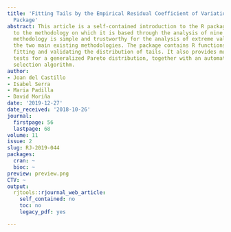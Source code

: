 ```yaml
---
title: 'Fitting Tails by the Empirical Residual Coefficient of Variation: The ercv
  Package'
abstract: This article is a self-contained introduction to the R package ercv and
  to the methodology on which it is based through the analysis of nine examples. The
  methodology is simple and trustworthy for the analysis of extreme values and relates
  the two main existing methodologies. The package contains R functions for visualizing,
  fitting and validating the distribution of tails. It also provides multiple threshold
  tests for a generalized Pareto distribution, together with an automatic threshold
  selection algorithm.
author:
- Joan del Castillo
- Isabel Serra
- Maria Padilla
- David Moriña
date: '2019-12-27'
date_received: '2018-10-26'
journal:
  firstpage: 56
  lastpage: 68
volume: 11
issue: 2
slug: RJ-2019-044
packages:
  cran: ~
  bioc: ~
preview: preview.png
CTV: ~
output:
  rjtools::rjournal_web_article:
    self_contained: no
    toc: no
    legacy_pdf: yes

---
```

